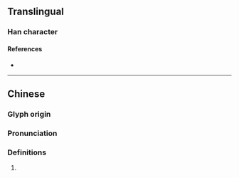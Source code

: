 {{character info}}
==Translingual==

===Han character===
{{Han char|rn=82|rad=毛|as=09|sn=13|four=26713|canj=HUWP|ids=⿺毛思}}

====References====
* {{Han ref|kx=0594.370|dkj=16895|dj=0986.300|hdz=32002.010|uh=6BF8|ud=27640|bh=DE42|bd=56898}}

----

==Chinese==
{{zh-forms}}

===Glyph origin===
{{Han etym}}

===Pronunciation===
{{zh-pron
|m=sāi,suī
|c=soi1
|mc=y
|oc=y
|cat=
}}

===Definitions===
{{zh-hanzi}}

# {{rfdef|zh}}